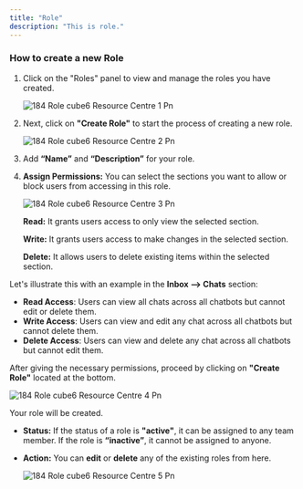 ```yaml
---
title: "Role"
description: "This is role."
---
```


### **How to create a new Role**

1. Click on the "Roles" panel to view and manage the roles you have created.

   ![184 Role cube6 Resource Centre 1 Pn](/images/how-cube6-works/role/184.role__cube6_resource_centre-1.png)
2. Next, click on **"Create Role"** to start the process of creating a new role.

   ![184 Role cube6 Resource Centre 2 Pn](/images/how-cube6-works/role/184.role__cube6_resource_centre-2.png)
3. Add **“Name”** and **“Description”** for your role.
4. **Assign Permissions:** You can select the sections you want to allow or block users from accessing in this role.

   ![184 Role cube6 Resource Centre 3 Pn](/images/how-cube6-works/role/184.role__cube6_resource_centre-3.png)

   **Read:** It grants users access to only view the selected section.

   **Write:** It grants users access to make changes in the selected section.

   **Delete:** It allows users to delete existing items within the selected section.

Let's illustrate this with an example in the **Inbox —\> Chats** section:

- **Read Access**: Users can view all chats across all chatbots but cannot edit or delete them.
- **Write Access**: Users can view and edit any chat across all chatbots but cannot delete them.
- **Delete Access**: Users can view and delete any chat across all chatbots but cannot edit them.

After giving the necessary permissions, proceed by clicking on **"Create Role"** located at the bottom.

![184 Role cube6 Resource Centre 4 Pn](/images/how-cube6-works/role/184.role__cube6_resource_centre-4.png)

Your role will be created.

- **Status:** If the status of a role is **"active"**, it can be assigned to any team member. If the role is **“inactive”**, it cannot be assigned to anyone.
- **Action:** You can **edit** or **delete** any of the existing roles from here.

  ![184 Role cube6 Resource Centre 5 Pn](/images/how-cube6-works/role/184.role__cube6_resource_centre-5.png)